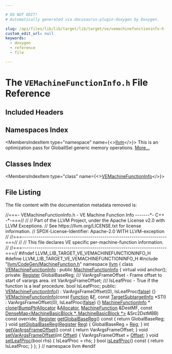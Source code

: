 ```yaml
---

# DO NOT EDIT!
# Automatically generated via docusaurus-plugin-doxygen by Doxygen.

slug: /api/files/lib/lib/target/lib/target/ve/vemachinefunctioninfo-h
custom_edit_url: null
keywords:
  - doxygen
  - reference
  - file

---
```





# The `VEMachineFunctionInfo.h` File Reference

<DoxygenPage pluginConfig={pluginConfig}>



## Included Headers

<IncludesList>
<IncludesListItem
  filePath="llvm/CodeGen/MachineFunction.h"
  permalink="/docs/api/files/include/include/llvm/include/llvm/codegen/machinefunction-h"
  isLocal="true" />
</IncludesList>

## Namespaces Index

<MembersIndex>

<MembersIndexItem
  type="namespace"
  name={<><a href="/docs/api/namespaces/llvm">llvm</a></>}>
This is an optimization pass for GlobalISel generic memory operations. <a href="/docs/api/namespaces/llvm/#details">More...</a>
</MembersIndexItem>

</MembersIndex>

## Classes Index

<MembersIndex>

<MembersIndexItem
  type="class"
  name={<><a href="/docs/api/classes/llvm/vemachinefunctioninfo">VEMachineFunctionInfo</a></>}>
</MembersIndexItem>

</MembersIndex>


## File Listing

The file content with the documentation metadata removed is:

<ProgramListing>

<Link id="l00001" /><CodeLine lineNumber="1"><Highlight kind="comment">//===- VEMachineFunctionInfo.h - VE Machine Function Info -------&#42;- C++ -&#42;-===//</Highlight><Highlight kind="normal"></Highlight></CodeLine>
<Link id="l00002" /><CodeLine lineNumber="2"><Highlight kind="normal"></Highlight><Highlight kind="comment">//</Highlight><Highlight kind="normal"></Highlight></CodeLine>
<Link id="l00003" /><CodeLine lineNumber="3"><Highlight kind="normal"></Highlight><Highlight kind="comment">// Part of the LLVM Project, under the Apache License v2.0 with LLVM Exceptions.</Highlight><Highlight kind="normal"></Highlight></CodeLine>
<Link id="l00004" /><CodeLine lineNumber="4"><Highlight kind="normal"></Highlight><Highlight kind="comment">// See https://llvm.org/LICENSE.txt for license information.</Highlight><Highlight kind="normal"></Highlight></CodeLine>
<Link id="l00005" /><CodeLine lineNumber="5"><Highlight kind="normal"></Highlight><Highlight kind="comment">// SPDX-License-Identifier: Apache-2.0 WITH LLVM-exception</Highlight><Highlight kind="normal"></Highlight></CodeLine>
<Link id="l00006" /><CodeLine lineNumber="6"><Highlight kind="normal"></Highlight><Highlight kind="comment">//</Highlight><Highlight kind="normal"></Highlight></CodeLine>
<Link id="l00007" /><CodeLine lineNumber="7"><Highlight kind="normal"></Highlight><Highlight kind="comment">//===----------------------------------------------------------------------===//</Highlight><Highlight kind="normal"></Highlight></CodeLine>
<Link id="l00008" /><CodeLine lineNumber="8"><Highlight kind="normal"></Highlight><Highlight kind="comment">//</Highlight><Highlight kind="normal"></Highlight></CodeLine>
<Link id="l00009" /><CodeLine lineNumber="9"><Highlight kind="normal"></Highlight><Highlight kind="comment">// This file declares  VE specific per-machine-function information.</Highlight><Highlight kind="normal"></Highlight></CodeLine>
<Link id="l00010" /><CodeLine lineNumber="10"><Highlight kind="normal"></Highlight><Highlight kind="comment">//</Highlight><Highlight kind="normal"></Highlight></CodeLine>
<Link id="l00011" /><CodeLine lineNumber="11"><Highlight kind="normal"></Highlight><Highlight kind="comment">//===----------------------------------------------------------------------===//</Highlight><Highlight kind="normal"></Highlight></CodeLine>
<Link id="l00012" /><CodeLine lineNumber="12"><Highlight kind="normal"></Highlight><Highlight kind="preprocessor">#ifndef LLVM&#95;LIB&#95;TARGET&#95;VE&#95;VEMACHINEFUNCTIONINFO&#95;H</Highlight><Highlight kind="normal"></Highlight></CodeLine>
<Link id="l00013" /><CodeLine lineNumber="13"><Highlight kind="normal"></Highlight><Highlight kind="preprocessor">#define LLVM&#95;LIB&#95;TARGET&#95;VE&#95;VEMACHINEFUNCTIONINFO&#95;H</Highlight><Highlight kind="normal"></Highlight></CodeLine>
<Link id="l00014" /><CodeLine lineNumber="14"><Highlight kind="normal"></Highlight></CodeLine>
<Link id="l00015" /><CodeLine lineNumber="15"><Highlight kind="normal"></Highlight><Highlight kind="preprocessor">#include &quot;<a href="/docs/api/files/include/include/llvm/include/llvm/codegen/machinefunction-h">llvm/CodeGen/MachineFunction.h</a>&quot;</Highlight><Highlight kind="normal"></Highlight></CodeLine>
<Link id="l00016" /><CodeLine lineNumber="16"><Highlight kind="normal"></Highlight></CodeLine>
<Link id="l00017" /><CodeLine lineNumber="17"><Highlight kind="normal"></Highlight><Highlight kind="keyword">namespace </Highlight><Highlight kind="normal"><a href="/docs/api/namespaces/llvm">llvm</a> &#123;</Highlight></CodeLine>
<Link id="l00018" /><CodeLine lineNumber="18"><Highlight kind="normal"></Highlight></CodeLine>
<Link id="l00019" /><CodeLine lineNumber="19" lineLink="/docs/api/classes/llvm/vemachinefunctioninfo"><Highlight kind="normal"></Highlight><Highlight kind="keyword">class </Highlight><Highlight kind="normal"><a href="/docs/api/classes/llvm/vemachinefunctioninfo/#a6ec5e5ae1c28593dafa29c581369b1b2">VEMachineFunctionInfo</a> : </Highlight><Highlight kind="keyword">public</Highlight><Highlight kind="normal"> <a href="/docs/api/structs/llvm/machinefunctioninfo">MachineFunctionInfo</a> &#123;</Highlight></CodeLine>
<Link id="l00020" /><CodeLine lineNumber="20"><Highlight kind="normal">  </Highlight><Highlight kind="keyword">virtual</Highlight><Highlight kind="normal"> </Highlight><Highlight kind="keywordtype">void</Highlight><Highlight kind="normal"> anchor();</Highlight></CodeLine>
<Link id="l00021" /><CodeLine lineNumber="21"><Highlight kind="normal"></Highlight></CodeLine>
<Link id="l00022" /><CodeLine lineNumber="22"><Highlight kind="normal"></Highlight><Highlight kind="keyword">private</Highlight><Highlight kind="normal">:</Highlight></CodeLine>
<Link id="l00023" /><CodeLine lineNumber="23"><Highlight kind="normal">  <a href="/docs/api/classes/llvm/register">Register</a> GlobalBaseReg;</Highlight></CodeLine>
<Link id="l00024" /><CodeLine lineNumber="24"><Highlight kind="normal"></Highlight><Highlight kind="comment"></Highlight></CodeLine>
<Link id="l00025" /><CodeLine lineNumber="25"><Highlight kind="comment">  /// VarArgsFrameOffset - Frame offset to start of varargs area.</Highlight><Highlight kind="normal"></Highlight></CodeLine>
<Link id="l00026" /><CodeLine lineNumber="26"><Highlight kind="normal">  </Highlight><Highlight kind="keywordtype">int</Highlight><Highlight kind="normal"> VarArgsFrameOffset;</Highlight></CodeLine>
<Link id="l00027" /><CodeLine lineNumber="27"><Highlight kind="normal"></Highlight><Highlight kind="comment"></Highlight></CodeLine>
<Link id="l00028" /><CodeLine lineNumber="28"><Highlight kind="comment">  /// IsLeafProc - True if the function is a leaf procedure.</Highlight><Highlight kind="normal"></Highlight></CodeLine>
<Link id="l00029" /><CodeLine lineNumber="29"><Highlight kind="normal">  </Highlight><Highlight kind="keywordtype">bool</Highlight><Highlight kind="normal"> IsLeafProc;</Highlight></CodeLine>
<Link id="l00030" /><CodeLine lineNumber="30"><Highlight kind="normal"></Highlight></CodeLine>
<Link id="l00031" /><CodeLine lineNumber="31"><Highlight kind="normal"></Highlight><Highlight kind="keyword">public</Highlight><Highlight kind="normal">:</Highlight></CodeLine>
<Link id="l00032" /><CodeLine lineNumber="32" lineLink="/docs/api/classes/llvm/vemachinefunctioninfo/#a6ec5e5ae1c28593dafa29c581369b1b2"><Highlight kind="normal">  <a href="/docs/api/classes/llvm/vemachinefunctioninfo/#a6ec5e5ae1c28593dafa29c581369b1b2">VEMachineFunctionInfo</a>() : VarArgsFrameOffset(0), IsLeafProc(<a href="/docs/api/namespaces/false">false</a>) &#123;&#125;</Highlight></CodeLine>
<Link id="l00033" /><CodeLine lineNumber="33" lineLink="/docs/api/classes/llvm/vemachinefunctioninfo/#a362ce650d97acdfbc6ebb5d879fa63d1"><Highlight kind="normal">  <a href="/docs/api/classes/llvm/vemachinefunctioninfo/#a362ce650d97acdfbc6ebb5d879fa63d1">VEMachineFunctionInfo</a>(</Highlight><Highlight kind="keyword">const</Highlight><Highlight kind="normal"> <a href="/docs/api/classes/llvm/function">Function</a> &amp;<a href="/docs/api/files/lib/lib/support/md5-cpp/#a96d73bbd7af15cb1fc38c3f4a3bd82e9">F</a>, </Highlight><Highlight kind="keyword">const</Highlight><Highlight kind="normal"> <a href="/docs/api/classes/llvm/targetsubtargetinfo">TargetSubtargetInfo</a> &#42;STI)</Highlight></CodeLine>
<Link id="l00034" /><CodeLine lineNumber="34"><Highlight kind="normal">      : VarArgsFrameOffset(0), IsLeafProc(<a href="/docs/api/namespaces/false">false</a>) &#123;&#125;</Highlight></CodeLine>
<Link id="l00035" /><CodeLine lineNumber="35"><Highlight kind="normal"></Highlight></CodeLine>
<Link id="l00036" /><CodeLine lineNumber="36"><Highlight kind="normal">  <a href="/docs/api/structs/llvm/machinefunctioninfo">MachineFunctionInfo</a> &#42;</Highlight></CodeLine>
<Link id="l00037" /><CodeLine lineNumber="37"><Highlight kind="normal">  <a href="/docs/api/classes/llvm/vemachinefunctioninfo/#a51b6a0534800cb606ba983960b18662f">clone</a>(<a href="/docs/api/namespaces/llvm/#a8e612822d4ba7bb36c9c79582a567108">BumpPtrAllocator</a> &amp;<a href="/docs/api/files/lib/lib/codegen/regallocbasic-cpp/#ad5d00e1d77644d95847b9bf8da12b759">Allocator</a>, <a href="/docs/api/classes/llvm/machinefunction">MachineFunction</a> &amp;DestMF,</Highlight></CodeLine>
<Link id="l00038" /><CodeLine lineNumber="38"><Highlight kind="normal">        </Highlight><Highlight kind="keyword">const</Highlight><Highlight kind="normal"> <a href="/docs/api/classes/llvm/densemap">DenseMap&lt;MachineBasicBlock &#42;, MachineBasicBlock &#42;&gt;</a> &amp;Src2DstMBB)</Highlight></CodeLine>
<Link id="l00039" /><CodeLine lineNumber="39"><Highlight kind="normal">      </Highlight><Highlight kind="keyword">const override</Highlight><Highlight kind="normal">;</Highlight></CodeLine>
<Link id="l00040" /><CodeLine lineNumber="40"><Highlight kind="normal"></Highlight></CodeLine>
<Link id="l00041" /><CodeLine lineNumber="41" lineLink="/docs/api/classes/llvm/vemachinefunctioninfo/#addeac68fa52bf8a75e41e4058d454476"><Highlight kind="normal">  <a href="/docs/api/classes/llvm/register">Register</a> <a href="/docs/api/classes/llvm/vemachinefunctioninfo/#addeac68fa52bf8a75e41e4058d454476">getGlobalBaseReg</a>()</Highlight><Highlight kind="keyword"> const </Highlight><Highlight kind="normal">&#123; </Highlight><Highlight kind="keywordflow">return</Highlight><Highlight kind="normal"> GlobalBaseReg; &#125;</Highlight></CodeLine>
<Link id="l00042" /><CodeLine lineNumber="42" lineLink="/docs/api/classes/llvm/vemachinefunctioninfo/#a21142a5c8a8c3d27bea8a6088f2d28a6"><Highlight kind="normal">  </Highlight><Highlight kind="keywordtype">void</Highlight><Highlight kind="normal"> <a href="/docs/api/classes/llvm/vemachinefunctioninfo/#a21142a5c8a8c3d27bea8a6088f2d28a6">setGlobalBaseReg</a>(<a href="/docs/api/classes/llvm/register">Register</a> <a href="/docs/api/files/lib/lib/codegen/machinesink-cpp/#a359e1ff26f6d466d927a61aae45b05c3">Reg</a>) &#123; GlobalBaseReg = <a href="/docs/api/files/lib/lib/codegen/machinesink-cpp/#a359e1ff26f6d466d927a61aae45b05c3">Reg</a>; &#125;</Highlight></CodeLine>
<Link id="l00043" /><CodeLine lineNumber="43"><Highlight kind="normal"></Highlight></CodeLine>
<Link id="l00044" /><CodeLine lineNumber="44" lineLink="/docs/api/classes/llvm/vemachinefunctioninfo/#acd788b6a4a998b3419aa48fb788429ba"><Highlight kind="normal">  </Highlight><Highlight kind="keywordtype">int</Highlight><Highlight kind="normal"> <a href="/docs/api/classes/llvm/vemachinefunctioninfo/#acd788b6a4a998b3419aa48fb788429ba">getVarArgsFrameOffset</a>()</Highlight><Highlight kind="keyword"> const </Highlight><Highlight kind="normal">&#123; </Highlight><Highlight kind="keywordflow">return</Highlight><Highlight kind="normal"> VarArgsFrameOffset; &#125;</Highlight></CodeLine>
<Link id="l00045" /><CodeLine lineNumber="45" lineLink="/docs/api/classes/llvm/vemachinefunctioninfo/#a8968f18876cc5b8d0904ff0ba49e4954"><Highlight kind="normal">  </Highlight><Highlight kind="keywordtype">void</Highlight><Highlight kind="normal"> <a href="/docs/api/classes/llvm/vemachinefunctioninfo/#a8968f18876cc5b8d0904ff0ba49e4954">setVarArgsFrameOffset</a>(</Highlight><Highlight kind="keywordtype">int</Highlight><Highlight kind="normal"> <a href="/docs/api/namespaces/llvm/#a05f5b9a11bdcc5feba62899f95dcf878a3134224cba2545bc57954d3b072aebb4">Offset</a>) &#123; VarArgsFrameOffset = <a href="/docs/api/namespaces/llvm/#a05f5b9a11bdcc5feba62899f95dcf878a3134224cba2545bc57954d3b072aebb4">Offset</a>; &#125;</Highlight></CodeLine>
<Link id="l00046" /><CodeLine lineNumber="46"><Highlight kind="normal"></Highlight></CodeLine>
<Link id="l00047" /><CodeLine lineNumber="47" lineLink="/docs/api/classes/llvm/vemachinefunctioninfo/#adfdc3012562662e7871535d8c32b4495"><Highlight kind="normal">  </Highlight><Highlight kind="keywordtype">void</Highlight><Highlight kind="normal"> <a href="/docs/api/classes/llvm/vemachinefunctioninfo/#adfdc3012562662e7871535d8c32b4495">setLeafProc</a>(</Highlight><Highlight kind="keywordtype">bool</Highlight><Highlight kind="normal"> rhs) &#123; IsLeafProc = rhs; &#125;</Highlight></CodeLine>
<Link id="l00048" /><CodeLine lineNumber="48" lineLink="/docs/api/classes/llvm/vemachinefunctioninfo/#ac7d2b6e66d7e9af3db762532b6bfcc73"><Highlight kind="normal">  </Highlight><Highlight kind="keywordtype">bool</Highlight><Highlight kind="normal"> <a href="/docs/api/classes/llvm/vemachinefunctioninfo/#ac7d2b6e66d7e9af3db762532b6bfcc73">isLeafProc</a>()</Highlight><Highlight kind="keyword"> const </Highlight><Highlight kind="normal">&#123; </Highlight><Highlight kind="keywordflow">return</Highlight><Highlight kind="normal"> IsLeafProc; &#125;</Highlight></CodeLine>
<Link id="l00049" /><CodeLine lineNumber="49"><Highlight kind="normal">&#125;;</Highlight></CodeLine>
<Link id="l00050" /><CodeLine lineNumber="50"><Highlight kind="normal">&#125; </Highlight><Highlight kind="comment">// namespace llvm</Highlight><Highlight kind="normal"></Highlight></CodeLine>
<Link id="l00051" /><CodeLine lineNumber="51"><Highlight kind="normal"></Highlight></CodeLine>
<Link id="l00052" /><CodeLine lineNumber="52"><Highlight kind="normal"></Highlight><Highlight kind="preprocessor">#endif</Highlight></CodeLine>

</ProgramListing>


</DoxygenPage>
